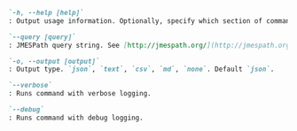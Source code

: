 ```md definition-list
`-h, --help [help]`
: Output usage information. Optionally, specify which section of command's help you want to see. Allowed values are `options`, `examples`, `remarks`, `permissions`, `response`, `full`. Default is `options`.

`--query [query]`
: JMESPath query string. See [http://jmespath.org/](http://jmespath.org/) for more information and examples.

`-o, --output [output]`
: Output type. `json`, `text`, `csv`, `md`, `none`. Default `json`.

`--verbose`
: Runs command with verbose logging.

`--debug`
: Runs command with debug logging.
```
